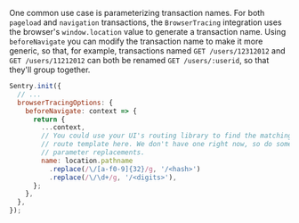 One common use case is parameterizing transaction names. For both `pageload` and `navigation` transactions, the `BrowserTracing` integration uses the browser's `window.location` value to generate a transaction name. Using `beforeNavigate` you can modify the transaction name to make it more generic, so that, for example, transactions named `GET /users/12312012` and `GET /users/11212012` can both be renamed `GET /users/:userid`, so that they'll group together.

```javascript
Sentry.init({
  // ...
  browserTracingOptions: {
    beforeNavigate: context => {
      return {
        ...context,
        // You could use your UI's routing library to find the matching
        // route template here. We don't have one right now, so do some basic
        // parameter replacements.
        name: location.pathname
          .replace(/\/[a-f0-9]{32}/g, '/<hash>')
          .replace(/\/\d+/g, '/<digits>'),
      };
    },
  },
});
```

